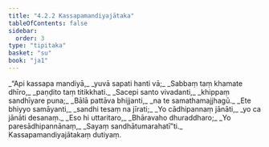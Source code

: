 ```yaml
---
title: "4.2.2 Kassapamandiyajātaka"
tableOfContents: false
sidebar:
  order: 3
type: "tipitaka"
basket: "su"
book: "ja1"
---
```



<DynamicBreadcrumb />

<Division number="45" book="ja1" bookNo="22" page="232">

<Paragraph number="940" type="verses" book="ja1">
_“Api kassapa mandiyā,_  
_yuvā sapati hanti vā;_  
_Sabbaṃ taṃ khamate dhīro,_  
_paṇḍito taṃ titikkhati._  

</Paragraph>

</Division>
<Division number="46" book="ja1" bookNo="22" page="232">

<Paragraph number="941" type="verses" book="ja1">
_Sacepi santo vivadanti,_  
_khippaṃ sandhīyare puna;_  
_Bālā pattāva bhijjanti,_  
_na te samathamajjhagū._  

</Paragraph>

</Division>
<Division number="47" book="ja1" bookNo="22" page="232">

<Paragraph number="942" type="verses" book="ja1">
_Ete bhiyyo samāyanti,_  
_sandhi tesaṃ na jīrati;_  
_Yo cādhipannaṃ jānāti,_  
_yo ca jānāti desanaṃ._  

</Paragraph>

</Division>
<Division number="48" book="ja1" bookNo="22" page="232">

<Paragraph number="943" type="verses" book="ja1">
_Eso hi uttaritaro,_  
_Bhāravaho dhuraddharo;_  
_Yo paresādhipannānaṃ,_  
_Sayaṃ sandhātumarahatī”ti._  


</Paragraph>
</Division>

<Paragraph number="944" type="center" book="ja1">
Kassapamandiyajātakaṃ dutiyaṃ.
</Paragraph>